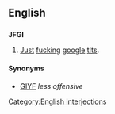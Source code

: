 ==English==

==={{abbreviation}}===
'''JFGI'''

# {{internet}} [[just|Just]] [[fuck|fuck]]ing [[google]] [[tits|tIts]].

====Synonyms====
* [[GIYF]] ''less offensive''

[[Category:English interjections]]